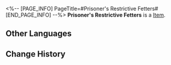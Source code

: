 <%-- [PAGE_INFO]
PageTitle=#Prisoner's Restrictive Fetters#
[END_PAGE_INFO] --%>
{{Item Infobox
|id          = 61164
|image       = Item Prisoner's Restrictive Fetters.png
|type        = 
|invCategory = Relics
|rarity      = 5
|effect      = 
|description = Metal shackles that bind the feet of the beasts, imprisoning evils and preventing them from escaping and wrecking havoc.
|source1     = [[Cavern of Corrosion: Fyxestroll Garden]]
}}
'''Prisoner's Restrictive Fetters''' is a [[Item]].

==Other Languages==
{{Other Languages
|en   = Prisoner's Restrictive Fetters
|zhs  = 系囚的绝足锁桎
|zht  = 繫囚的絕足鎖桎
|ja   = 囚人の歩みを阻む足枷
|ko   = 죄수의 결박 족쇄
|es   = Grilletes de detención del prisionero
|fr   = Entraves de prisonnier
|ru   = Ножные оковы пленника
|th   = Prisoner's Restrictive Fetters
|vi   = Gông Cùm Tù Nhân
|de   = Bindungsfesseln der Gefangenen
|id   = Prisoner's Restrictive Fetters
|pt   = Grilhões Restritivos do Prisioneiro
}}

==Change History==
{{Change History|2.0}}